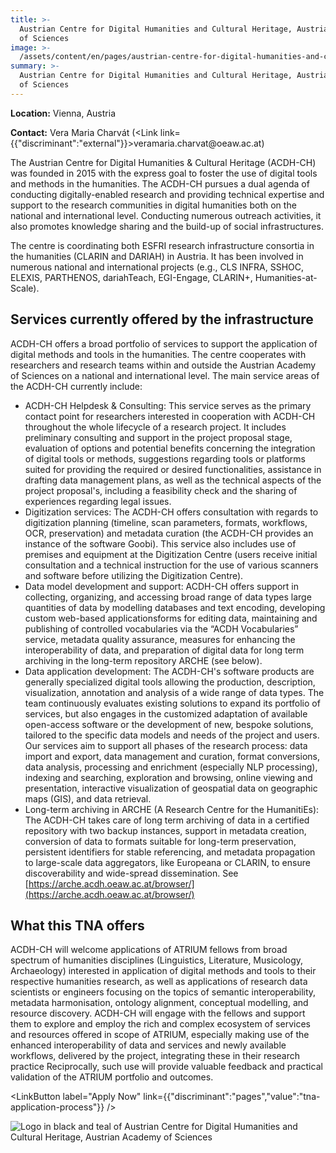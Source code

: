```yaml
---
title: >-
  Austrian Centre for Digital Humanities and Cultural Heritage, Austrian Academy
  of Sciences
image: >-
  /assets/content/en/pages/austrian-centre-for-digital-humanities-and-cultural-heritage-austrian-academy-of-sciences-vienna-austria/image.jpg
summary: >-
  Austrian Centre for Digital Humanities and Cultural Heritage, Austrian Academy
  of Sciences
---
```

**Location:** Vienna, Austria

**Contact:** Vera Maria Charvát (<Link link={{"discriminant":"external"}}>veramaria.charvat\@oeaw\.ac.at</Link>)

The Austrian Centre for Digital Humanities & Cultural Heritage (ACDH-CH) was founded in 2015 with
the express goal to foster the use of digital tools and methods in the humanities. The ACDH-CH
pursues a dual agenda of conducting digitally-enabled research and providing technical expertise and
support to the research communities in digital humanities both on the national and international
level. Conducting numerous outreach activities, it also promotes knowledge sharing and the build-up
of social infrastructures.

The centre is coordinating both ESFRI research infrastructure consortia in the humanities (CLARIN
and DARIAH) in Austria. It has been involved in numerous national and international projects (e.g.,
CLS INFRA, SSHOC, ELEXIS, PARTHENOS, dariahTeach, EGI-Engage, CLARIN+, Humanities-at-Scale).

## Services currently offered by the infrastructure

ACDH-CH offers a broad portfolio of services to support the application of digital methods and tools
in the humanities. The centre cooperates with researchers and research teams within and outside the
Austrian Academy of Sciences on a national and international level. The main service areas of the
ACDH-CH currently include:

* ACDH-CH Helpdesk & Consulting: This service serves as the primary contact point for researchers
  interested in cooperation with ACDH-CH throughout the whole lifecycle of a research project. It
  includes preliminary consulting and support in the project proposal stage, evaluation of options
  and potential benefits concerning the integration of digital tools or methods, suggestions
  regarding tools or platforms suited for providing the required or desired functionalities,
  assistance in drafting data management plans, as well as the technical aspects of the project
  proposal's, including a feasibility check and the sharing of experiences regarding legal issues.
* Digitization services: The ACDH-CH offers consultation with regards to digitization planning
  (timeline, scan parameters, formats, workflows, OCR, preservation) and metadata curation (the
  ACDH-CH provides an instance of the software Goobi). This service also includes use of premises
  and equipment at the Digitization Centre (users receive initial consultation and a technical
  instruction for the use of various scanners and software before utilizing the Digitization
  Centre).
* Data model development and support: ACDH-CH offers support in collecting, organizing, and
  accessing broad range of data types large quantities of data by modelling databases and text
  encoding, developing custom web-based applicationsforms for editing data, maintaining and
  publishing of controlled vocabularies via the “ACDH Vocabularies” service, metadata quality
  assurance, measures for enhancing the interoperability of data, and preparation of digital data
  for long term archiving in the long-term repository ARCHE (see below).
* Data application development: The ACDH-CH's software products are generally specialized digital
  tools allowing the production, description, visualization, annotation and analysis of a wide
  range of data types. The team continuously evaluates existing solutions to expand its portfolio
  of services, but also engages in the customized adaptation of available open-access software or
  the development of new, bespoke solutions, tailored to the specific data models and needs of the
  project and users. Our services aim to support all phases of the research process: data import
  and export, data management and curation, format conversions, data analysis, processing and
  enrichment (especially NLP processing), indexing and searching, exploration and browsing, online
  viewing and presentation, interactive visualization of geospatial data on geographic maps (GIS),
  and data retrieval.
* Long-term archiving in ARCHE (A Research Centre for the HumanitiEs): The ACDH-CH takes care of
  long term archiving of data in a certified repository with two backup instances, support in
  metadata creation, conversion of data to formats suitable for long-term preservation, persistent
  identifiers for stable referencing, and metadata propagation to large-scale data aggregators,
  like Europeana or CLARIN, to ensure discoverability and wide-spread dissemination. See
  [https://arche.acdh.oeaw.ac.at/browser/](https://arche.acdh.oeaw.ac.at/browser/)

## What this TNA offers

ACDH-CH will welcome applications of ATRIUM fellows from broad spectrum of humanities disciplines
(Linguistics, Literature, Musicology, Archaeology) interested in application of digital methods and
tools to their respective humanities research, as well as applications of research data scientists
or engineers focusing on the topics of semantic interoperability, metadata harmonisation, ontology
alignment, conceptual modelling, and resource discovery. ACDH-CH will engage with the fellows and
support them to explore and employ the rich and complex ecosystem of services and resources offered
in scope of ATRIUM, especially making use of the enhanced interoperability of data and services and
newly available workflows, delivered by the project, integrating these in their research practice
Reciprocally, such use will provide valuable feedback and practical validation of the ATRIUM
portfolio and outcomes.

<LinkButton label="Apply Now" link={{"discriminant":"pages","value":"tna-application-process"}} />

![Logo in black and teal of Austrian Centre for Digital Humanities and Cultural Heritage, Austrian Academy of Sciences](/assets/content/en/pages/austrian-centre-for-digital-humanities-and-cultural-heritage-austrian-academy-of-sciences-vienna-austria/logo.png)

